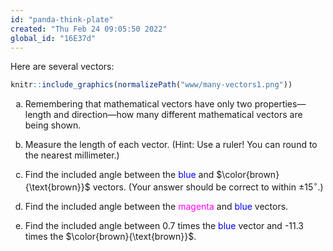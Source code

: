 ```yaml
---
id: "panda-think-plate"
created: "Thu Feb 24 09:05:50 2022"
global_id: "16E37d"
---
```


Here are several vectors:

```r
knitr::include_graphics(normalizePath("www/many-vectors1.png"))
```

a. Remembering that mathematical vectors have only two properties---length and direction---how many different mathematical vectors are being shown.

<!-- Answer: Five. Color is not a property of a mathematical vector. Orientation, however, is. -->

b. Measure the length of each vector. (Hint: Use a ruler! You can round to the nearest millimeter.)

c. Find the included angle between the [blue]{style="color: blue;"} and $\color{brown}{\text{brown}}$ vectors. (Your answer should be correct to within $\pm 15^\circ$.)

<!-- About 135 degrees. Note that the orientation makes a difference. The angle is measured with the vectors placed tail to tail. -->

d. Find the included angle between the [magenta]{style="color: magenta;"} and [blue]{style="color: blue;"} vectors. 

<!-- Magenta points in the same direction as brown, so the answer is the same as in 
the previous question. -->

e. Find the included angle between 0.7 times the [blue]{style="color: blue;"} vector and -11.3 times the $\color{brown}{\text{brown}}$.

<!-- The scaling does not matter except that the negative sign for the brown vector means that its orientation will be reversed. This means that the included angle will be 45 degrees, not 135 degrees as in the previous two questions. -->


